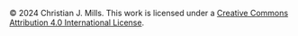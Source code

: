 © 2024 Christian J. Mills. This work is licensed under a [Creative Commons Attribution 4.0 International License](https://creativecommons.org/licenses/by/4.0/).